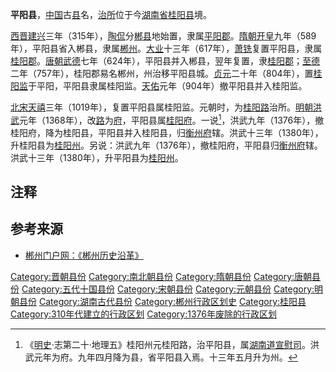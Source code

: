 '''平阳县'''，[[中国|中国]]古[[县|县]]名，[[治所|治所]]位于今[[湖南省|湖南省]][[桂阳县|桂阳县]]境。

[[西晋|西晋]][[建兴_(西晋)|建兴]]三年（315年），[[陶侃|陶侃]]分[[郴县|郴县]]地始置，隶属[[平阳郡|平阳郡]]。[[隋朝|隋朝]][[开皇|开皇]]九年（589年），平阳县省入郴县，隶属[[郴州_(古代)|郴州]]。[[大业_(年号)|大业]]十三年（617年），[[萧铣|萧铣]]复置平阳县，隶属[[桂阳郡|桂阳郡]]。[[唐朝|唐朝]][[武德|武德]]七年（624年），平阳县并入郴县，翌年复置，隶[[桂阳郡|桂阳郡]]；[[至德_(唐朝)|至德]]二年（757年），桂阳郡易名郴州，州治移平阳县城。[[貞元_(唐朝)|贞元]]二十年（804年），置[[桂阳监|桂阳监]]于平阳，平阳县隶属桂阳监。[[天祐_(唐朝)|天佑]]元年（904年）撤平阳县并入桂阳监。

[[北宋|北宋]][[天禧_(北宋)|天禧]]三年（1019年），复置平阳县属桂阳监。元朝时，为[[桂阳路|桂阳路]]治所。[[明朝|明朝]][[洪武|洪武]]元年（1368年），改[[路_(行政区划)|路]]为[[府_(行政区划)|府]]，平阳县属[[桂阳府|桂阳府]]。一说<ref>《[[明史|明史]]·志第二十·地理五》桂阳州元桂阳路，治平阳县，属[[湖南道宣慰司|湖南道宣慰司]]。洪武元年为府。九年四月降为县，省平阳县入焉。十三年五月升为州。</ref>，洪武九年（1376年），撤桂阳府，降为桂阳县，平阳县并入桂阳县，归[[衡州府|衡州府]]辖。洪武十三年（1380年），升桂阳县为[[桂阳州_(明朝)|桂阳州]]。另说：洪武九年（1376年），撤桂阳府，平阳县归[[衡州府|衡州府]]辖。洪武十三年（1380年），升平阳县为[[桂阳州_(明朝)|桂阳州]]。

== 注释 ==

{{Reflist}}

==参考来源==
* [https://web.archive.org/web/20110903002158/http://www.czs.gov.cn/sitepublish/site200/zjcz/lsyg/content_35298.html 郴州门户网：《郴州历史沿革》]

{{湖南行政区划小作品}}
{{DEFAULTSORT:P}}
[[Category:晋朝县份|Category:晋朝县份]]
[[Category:南北朝县份|Category:南北朝县份]]
[[Category:隋朝县份|Category:隋朝县份]]
[[Category:唐朝县份|Category:唐朝县份]]
[[Category:五代十国县份|Category:五代十国县份]]
[[Category:宋朝县份|Category:宋朝县份]]
[[Category:元朝县份|Category:元朝县份]]
[[Category:明朝县份|Category:明朝县份]]
[[Category:湖南古代县份|Category:湖南古代县份]]
[[Category:郴州行政区划史|Category:郴州行政区划史]]
[[Category:桂阳县|Category:桂阳县]]
[[Category:310年代建立的行政区划|Category:310年代建立的行政区划]]
[[Category:1376年废除的行政区划|Category:1376年废除的行政区划]]